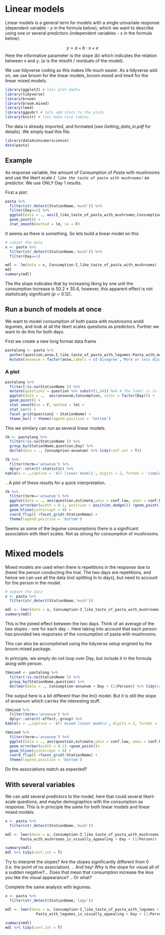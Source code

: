 
# Linear models

Linear models is a general term for models with a single univariate response (dependent variable - $y$ in the formula below), which we want to describe using one or several predictors (independent variables - $x$ in the formula below). 

$$  y = a + b \cdot x + e $$
Here the informative parameter is the slope ($b$) which indicates the relation between $x$ and $y$. ($e$ is the missfit / residuals of the model). 


We use tidyverse coding as this makes life much easier. As a tidyverse add on, we use broom for the linear models, broom.mixed and lme4 for the linear mixed models.


```r
library(ggplot2) # lets plot dadta
library(tidyverse)
library(broom)
library(broom.mixed)
library(lme4)
library(ggpubr) # lets add stats to the plots
library(knitr) # lets make nice tables
```

The data is already imported, and formated (see _Getting_data_in.pdf_ for details). We simply load this file. 

```r
library(data4consumerscience)
data(pasta)
```



## Example

As response variable, the amount of Consumption of _Pasta with mushrooms_ and use the likert scale _`I like the taste of pasta with mushrooms!`_ as predictor. We use ONLY Day 1 results.  

First a plot:

```r
pasta %>% 
  filter(str_detect(StationName,'mush')) %>% 
  filter(Day==1) %>% 
  ggplot(data = ., aes(I_like_taste_of_pasta_with_mushrooms,Consumption)) + 
  geom_point() + 
  stat_smooth(method = lm, se = F)
```

It seems as there is something. 
So lets build a linear model on this 

```r
# subset the data
x <- pasta %>% 
  filter(str_detect(StationName,'mush')) %>% 
  filter(Day==1) 

mdl <- lm(data = x, Consumption~I_like_taste_of_pasta_with_mushrooms) 
mdl  
summary(mdl)
```

The the slope indicates that by increasing liking by one unit the consumption increase is $50.2 \pm 30.4$, however, this apparent effect is not statistically significant ($p = 0.12$). 

## Run a bunch of models at once

We want to model consumption of both pasta with mushrooms andd legumes, and look at all the likert scales questions as predictors. Further we want to do this for both days. 

First we create a new long format data frame

```r
pastalong <- pasta %>% 
  gather(question,answ,I_like_taste_of_pasta_with_legumes:Pasta_with_mushrooms_is_visually_appealing) %>% 
  mutate(answnum = factor(answ,labels = c('Disagree','More or less disagree','Neither agree nor disagree','More or less agree','Agree','Strongly agree')) %>% as.numeric())
```


### A plot 

```r
pastalong %>% 
  filter(!is.na(StationName )) %>% 
  mutate(question2 = question %>% substr(1,34)) %>% # The label is to long, so lets just represent the first 30 letters.
  ggplot(data = .,  aes(answnum,Consumption, color = factor(Day))) +
  geom_point() + 
  stat_smooth(se = F, method = lm) + 
  stat_cor() +
  facet_grid(question2 ~ StationName) + 
  theme_bw() + theme(legend.position = 'bottom')
```

This we similary can run as several linear models. 



```r
tb <- pastalong %>% 
  filter(!is.na(StationName )) %>% 
  group_by(StationName,question,Day) %>% 
  do(lm(data = ., Consumption~answnum) %>% tidy(conf.int = T))

tb %>% 
  filter(term=='answnum') %>% 
  dplyr::select(-statistic) %>% 
kable(x = .,caption = 'All linear models', digits = 2, format = 'simple')

```
.. A plot of these results for a quick interpretation. 

```r
tb %>% 
  filter(term=='answnum') %>% 
  ggplot(data = ., aes(question,estimate,ymin = conf.low, ymax = conf.high, color = factor(Day))) + 
  geom_errorbar(width = 0.1, position = position_dodge()) +geom_point()+ 
  geom_hline(yintercept = 0) + 
  coord_flip() +facet_grid(~StationName) + 
  theme(legend.position = 'bottom')
```

Seems as some of the legume consumptions there is a significant association with likert scales. Not as strong for consumption of mushrooms.  

# Mixed models

Mixed models are used when there is repetitions in the response due to (here) the person conducting the trial. 
The two days are repetitions, and hence we can use all the data (not splitting in to days), but need to account for the person in the model.  


```r
# subset the data
x <- pasta %>% 
  filter(str_detect(StationName,'mush')) 

mdl <- lmer(data = x, Consumption~I_like_taste_of_pasta_with_mushrooms + Day +  (1|Person)) 
summary(mdl)
```

This is the joined effect between the two days. Think of an average of the two slopes - one for each day -. Here taking into account that each person has provided two responses of the consumption of pasta with mushrooms. 

This can also be accomplished using the tidyverse setup engined by the broom.mixed package.

In principle, we simply do not loop over Day, but include it in the formula along with person.


```r
tbmixed <- pastalong %>% 
  filter(!is.na(StationName )) %>% 
  group_by(StationName,question) %>% 
  do(lmer(data = ., Consumption~answnum + Day + (1|Person)) %>% tidy(conf.int = T))
```

The output here is a bit different than the lm() model. But it is still the slope of answnum which carries the interesting stuff. 

```r
tbmixed %>% 
  filter(term=='answnum') %>% 
  dplyr::select(-effect,-group) %>% 
kable(x = .,caption = 'All mixed linear models', digits = 2, format = 'simple')

tbmixed %>% 
  filter(term=='answnum') %>% 
  ggplot(data = ., aes(question,estimate,ymin = conf.low, ymax = conf.high)) + 
  geom_errorbar(width = 0.1) +geom_point()+ 
  geom_hline(yintercept = 0) + 
  coord_flip() +facet_grid(~StationName) + 
  theme(legend.position = 'bottom')
```

Do the associations match as expected? 

## With several variables

We can add several predictors to the model, here that could several likert-scale questions, and maybe demographics with the consumption as response. 
This is in principle the same for both linear models and linear mixed models. 

```r
x <- pasta %>% 
  filter(str_detect(StationName,'mush'))

mdl <- lmer(data = x, Consumption~I_like_taste_of_pasta_with_mushrooms + 
       Pasta_with_mushrooms_is_visually_appealing + Day + (1|Person))

summary(mdl)
mdl %>% tidy(conf.int = T)
```

Try to interpret the slopes? Are the slopes significantly different from 0 (i.e. the point of no association). .. And hey! Why is the slope for visual all of a sudden negative?... Does that mean that consumption increase the less you like the visual appearance? .. Or what?  

Complete the same analysis with legumes. 

```r
x <- pasta %>% 
  filter(str_detect(StationName,'legu'))

mdl <- lmer(data = x, Consumption~I_like_taste_of_pasta_with_legumes +
              Pasta_with_legumes_is_visually_appealing + Day + (1|Person))

summary(mdl)
mdl %>% tidy(conf.int = T)
```
